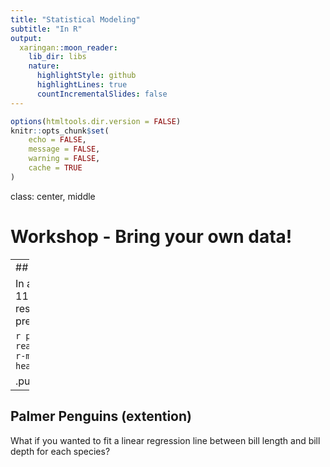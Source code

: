 ```yaml
---
title: "Statistical Modeling"
subtitle: "In R"
output:
  xaringan::moon_reader:
    lib_dir: libs
    nature:
      highlightStyle: github
      highlightLines: true
      countIncrementalSlides: false
---
```


```r
options(htmltools.dir.version = FALSE)
knitr::opts_chunk$set(
	echo = FALSE,
	message = FALSE,
	warning = FALSE,
	cache = TRUE
)
```

class: center, middle

# Workshop - Bring your own data!

---
## Production

In a manufacturing study, the production times for 111 recent production runs were obtained. The researchers are curious if the production lot size can predict the production time in hours.

```r
production_data <- read.csv("https://srvanderplas.github.io/rwrks/06-r-modeling/data/production.csv")
head(production_data)
```

.pull-left[
```r
production_data <- read.csv("https://srvanderplas.github.io/rwrks/06-r-modeling/data/production.csv")
head(production_data) %>% kable()
```
].pull-right[
```r
ggplot(data = production_data, aes(x = Lot.Size, y = Time)) +
  geom_point(shape = 1) +
  theme_bw() +
  theme(aspect.ratio = 1,
        axis.text = element_text(size = 16),
        axis.title = element_text(size = 18))
```
]

---
## Palmer Penguins (extention)

What if you wanted to fit a linear regression line between bill length and bill depth for each species?



